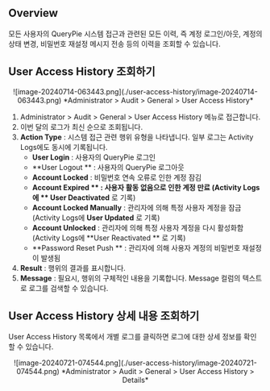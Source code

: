 ## Overview

모든 사용자의 QueryPie 시스템 접근과 관련된 모든 이력, 즉 계정 로그인/아웃, 계정의 상태 변경, 비밀번호 재설정 메시지 전송 등의 이력을 조회할 수 있습니다.


## User Access History 조회하기

<p align="center">
![image-20240714-063443.png](./user-access-history/image-20240714-063443.png)
*Administrator &gt; Audit &gt; General &gt; User Access History*
</p>

1. Administrator &gt; Audit &gt; General &gt; User Access History 메뉴로 접근합니다.
2. 이번 달의 로그가 최신 순으로 조회됩니다.
3.  **Action Type**  : 시스템 접근 관련 행위 유형을 나타냅니다. 일부 로그는 Activity Logs에도 동시에 기록됩니다.
    *  **User Login**  : 사용자의 QueryPie 로그인
    *  **User Logout ** : 사용자의 QueryPie 로그아웃
    *  **Account Locked**  : 비밀번호 연속 오류로 인한 계정 잠김
    *  **Account Expired ** : 사용자 활동 없음으로 인한 계정 만료 (Activity Logs에 ** User Deactivated**  로 기록)
    *  **Account Locked Manually**  : 관리자에 의해 특정 사용자 계정을 잠금 (Activity Logs에  **User Updated**  로 기록)
    *  **Account Unlocked**  : 관리자에 의해 특정 사용자 계정을 다시 활성화함 (Activity Logs에  **User Reactivated ** 로 기록)
    *  **Password Reset Push ** : 관리자에 의해 사용자 계정의 비밀번호 재설정이 발생됨 
4.  **Result**  : 행위의 결과를 표시합니다. 
5.  **Message**  : 필요시, 행위의 구체적인 내용을 기록합니다. Message 컬럼의 텍스트로 로그를 검색할 수 있습니다.


## User Access History 상세 내용 조회하기

User Access History 목록에서 개별 로그를 클릭하면 로그에 대한 상세 정보를 확인할 수 있습니다.
<p align="center">
![image-20240721-074544.png](./user-access-history/image-20240721-074544.png)
*Administrator &gt; Audit &gt; General &gt; User Access History &gt; Details*
</p>


